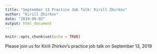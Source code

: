 ```yaml
---
title: "September 13 Practice Job Talk: Kirill Zhirkov"
author: "Kirill Zhirkov"
date: "2019-09-02"
output: html_document
---
```


```r
knitr::opts_chunk$set(echo = TRUE)
```

Please join us for Kirill Zhirkov's practice job talk on September 13, 2019